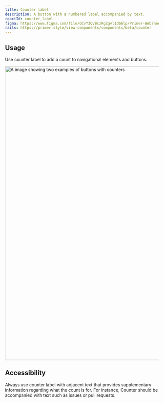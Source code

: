 ```yaml
---
title: Counter label
description: A button with a numbered label accompanied by text.
reactId: counter_label
figma: https://www.figma.com/file/GCvY3Qv8czRgZgvl1dG6lp/Primer-Web?node-id=14919%3A49961
rails: https://primer.style/view-components/components/beta/counter
---
```



## Usage

Use counter label to add a count to navigational elements and buttons.

<img
  width="960"
  alt="A image showing two examples of buttons with counters"
  src="https://user-images.githubusercontent.com/586552/205141782-bfe137b1-6d83-4b9d-bcdd-bcd1877f864b.png"
/>

## Accessibility

Always use counter label with adjacent text that provides supplementary information regarding what the count is for. For instance, Counter should be accompanied with text such as issues or pull requests.
